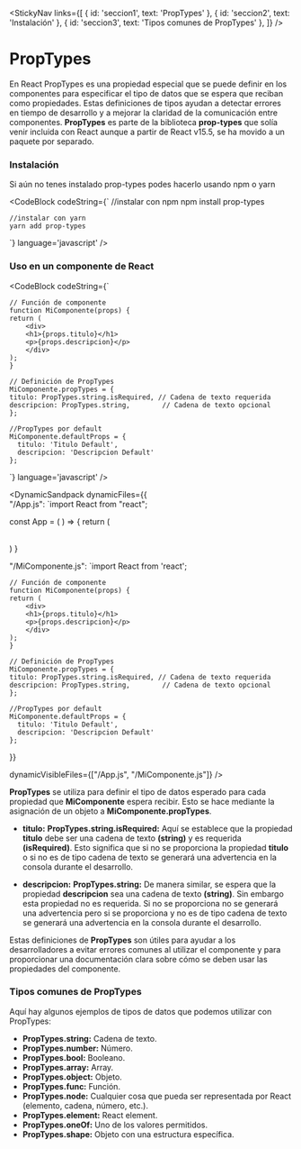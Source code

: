 
<StickyNav
  links={[
    { id: 'seccion1', text: 'PropTypes' },
    { id: 'seccion2', text: 'Instalación' },
    { id: 'seccion3', text: 'Tipos comunes de PropTypes' },
  ]}
/>

<a id="seccion1"></a>
# PropTypes

En React PropTypes es una propiedad especial que se puede definir en los componentes para especificar el tipo de datos que se espera que reciban como propiedades. 
Estas definiciones de tipos ayudan a detectar errores en tiempo de desarrollo y a mejorar la claridad de la comunicación entre componentes. 
**PropTypes** es parte de la biblioteca **prop-types** que solía venir incluida con React aunque a partir de React v15.5, se ha movido a un paquete por separado.

<a id="seccion2"></a>
### Instalación

Si aún no tenes instalado prop-types podes hacerlo usando npm o yarn

<CodeBlock
  codeString={`
    //instalar con npm
    npm install prop-types
    
    //instalar con yarn
    yarn add prop-types
  `} 
  language='javascript'
/>

### Uso en un componente de React

<CodeBlock
  codeString={`

    // Función de componente
    function MiComponente(props) {
    return (
        <div>
        <h1>{props.titulo}</h1>
        <p>{props.descripcion}</p>
        </div>
    );
    }

    // Definición de PropTypes
    MiComponente.propTypes = {
    titulo: PropTypes.string.isRequired, // Cadena de texto requerida
    descripcion: PropTypes.string,        // Cadena de texto opcional
    };

    //PropTypes por default
    MiComponente.defaultProps = {
      titulo: 'Titulo Default',
      descripcion: 'Descripcion Default'  
    };

  `} 
  language='javascript'
/>

<DynamicSandpack
dynamicFiles={{    
"/App.js": 
`import React from "react";

const App = ( ) => {
  return (
    <div>
      <MiComponente />
      <MiComponente 
        titulo="Título del componente"
        descripcion="Esta es la descripción del componente."
      />      
    </div>
  )
}


"/MiComponente.js":
`import React from 'react';

    // Función de componente
    function MiComponente(props) {
    return (
        <div>
        <h1>{props.titulo}</h1>
        <p>{props.descripcion}</p>
        </div>
    );
    }

    // Definición de PropTypes
    MiComponente.propTypes = {
    titulo: PropTypes.string.isRequired, // Cadena de texto requerida
    descripcion: PropTypes.string,        // Cadena de texto opcional
    };

    //PropTypes por default
    MiComponente.defaultProps = {
      titulo: 'Titulo Default',
      descripcion: 'Descripcion Default'  
    };

  }}
  
  dynamicVisibleFiles={["/App.js", "/MiComponente.js"]}
/>

**PropTypes** se utiliza para definir el tipo de datos esperado para cada propiedad que **MiComponente** espera recibir. Esto se hace mediante la asignación de un objeto a 
**MiComponente.propTypes**.

- **titulo:**  **PropTypes.string.isRequired:** Aquí se establece que la propiedad **titulo** debe ser una cadena de texto **(string)** y es requerida **(isRequired)**. 
Esto significa que si no se proporciona la propiedad **titulo** o si no es de tipo cadena de texto se generará una advertencia en la consola durante el desarrollo.

- **descripcion:** **PropTypes.string:** De manera similar, se espera que la propiedad **descripcion** sea una cadena de texto **(string)**. Sin embargo esta propiedad no es 
requerida. Si no se proporciona no se generará una advertencia pero si se proporciona y no es de tipo cadena de texto se generará una advertencia en la consola durante el 
desarrollo.

Estas definiciones de **PropTypes** son útiles para ayudar a los desarrolladores a evitar errores comunes al utilizar el componente y para proporcionar una documentación clara 
sobre cómo se deben usar las propiedades del componente.

<a id="seccion3"></a>
### Tipos comunes de PropTypes
Aquí hay algunos ejemplos de tipos de datos que podemos utilizar con PropTypes:

- **PropTypes.string:** Cadena de texto.
- **PropTypes.number:** Número.
- **PropTypes.bool:** Booleano.
- **PropTypes.array:** Array.
- **PropTypes.object:** Objeto.
- **PropTypes.func:** Función.
- **PropTypes.node:** Cualquier cosa que pueda ser representada por React (elemento, cadena, número, etc.).
- **PropTypes.element:** React element.
- **PropTypes.oneOf:** Uno de los valores permitidos.
- **PropTypes.shape:** Objeto con una estructura específica.

